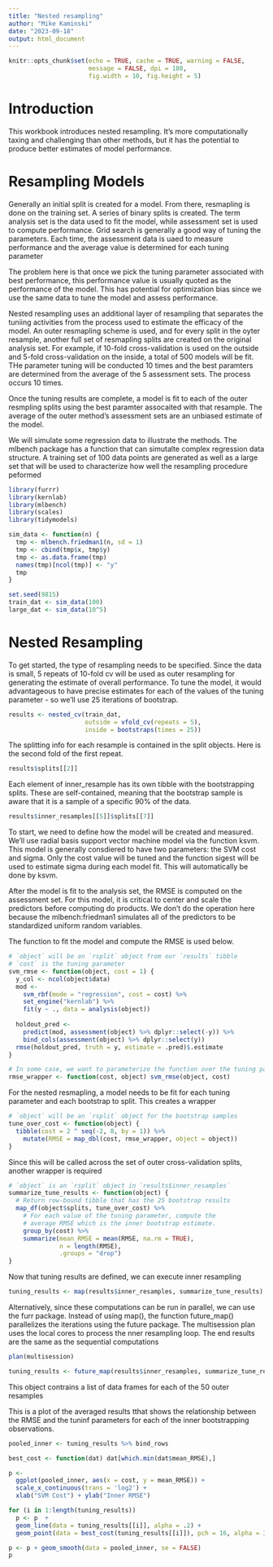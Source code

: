 ```yaml
---
title: "Nested resampling"
author: "Mike Kaminski"
date: "2023-09-18"
output: html_document
---
```

```r
knitr::opts_chunk$set(echo = TRUE, cache = TRUE, warning = FALSE,
                      message = FALSE, dpi = 180,
                      fig.width = 10, fig.height = 5)
```

# Introduction
This workbook introduces nested resampling.  It's more computationally taxing and challenging than other methods, but it has the potential to produce better estimates of model performance.

# Resampling Models
Generally an initial split is created for a model.  From there, resmapling is done on the training set.  A series of binary splits is created.  The term analysis set is the data used to fit the model, while assessment set is used to compute performance. Grid search is generally a good way of tuning the parameters.  Each time, the assessment data is uaed to measure performance and the average value is determined for each tuning parameter

The problem here is that once we pick the tuning parameter associated with best performance, this performance value is usually quoted as the performance of the model.  This has potential for optimization bias since we use the same data to tune the model and assess performance.

Nested resampling uses an additional layer of resampling that separates the tuniing activities from the process used to estimate the efficacy of the model.  An outer resmapling scheme is used, and for every split in the oyter resample, another full set of resmapling splits are created on the original analysis set.  For example, if 10-fold cross-validation is used on the outside and 5-fold cross-validation on the inside, a total of 500 models will be fit. THe parameter tuning will be conducted 10 times and the best paramters are determined from the average of the 5 assessment sets.  The process occurs 10 times.

Once the tuning results are complete, a model is fit to each of the outer resmpling splits using the best paramter assocaited with that resample.  The average of the outer method's assessment sets are an unbiased estimate of the model.

We will simulate some regression data to illustrate the methods.  The mlbench package has a function that can simutalte complex regression data structure.  A training set of 100 data points are generated as well as a large set that will be used to characterize how well the resampling procedure peformed

```r
library(furrr)
library(kernlab)
library(mlbench)
library(scales)
library(tidymodels)
```


```r
sim_data <- function(n) {
  tmp <- mlbench.friedman1(n, sd = 1)
  tmp <- cbind(tmp$x, tmp$y)
  tmp <- as.data.frame(tmp)
  names(tmp)[ncol(tmp)] <- "y"
  tmp
}

set.seed(9815)
train_dat <- sim_data(100)
large_dat <- sim_data(10^5)

```

# Nested Resampling
To get started, the type of resampling needs to be specified.  Since the data is small, 5 repeats of 10-fold cv will be used as outer resampling for generating the estimate of overall performance.  To tune the model, it would advantageous to have precise estimates for each of the values of the tuning parameter - so we'll use 25 iterations of bootstrap.
```r
results <- nested_cv(train_dat,
                     outside = vfold_cv(repeats = 5),
                     inside = bootstraps(times = 25))
```

The splitting info for each resample is contained in the split objects.  Here is the second fold of the first repeat.
```r
results$splits[[2]]
```

Each element of inner_resample has its own tibble with the bootstrapping splits.  These are self-contained, meaning that the bootstrap sample is aware that it is a sample of a specific 90% of the data.
```r
results$inner_resamples[[5]]$splits[[7]]
```

To start, we need to define how the model will be created and measured.  We'll use radial basis support vector machine model via the function ksvm.  This model is generally consdiered to have two parameters: the SVM cost and sigma.  Only the cost value will be tuned and the function sigest will be used to estimate sigma during each model fit.  This will automatically be done by ksvm.

After the model is fit to the analysis set, the RMSE is computed on the assessment set.  For this model, it is critical to center and scale the predictors before computing do products.  We don't do the operation here because the mlbench:friedman1 simulates all of the predictors to be standardized uniform random variables.

The function to fit the model and compute the RMSE is used below.
```r
# `object` will be an `rsplit` object from our `results` tibble
# `cost` is the tuning parameter
svm_rmse <- function(object, cost = 1) {
  y_col <- ncol(object$data)
  mod <- 
    svm_rbf(mode = "regression", cost = cost) %>% 
    set_engine("kernlab") %>% 
    fit(y ~ ., data = analysis(object))
  
  holdout_pred <- 
    predict(mod, assessment(object) %>% dplyr::select(-y)) %>% 
    bind_cols(assessment(object) %>% dplyr::select(y))
  rmse(holdout_pred, truth = y, estimate = .pred)$.estimate
}

# In some case, we want to parameterize the function over the tuning parameter:
rmse_wrapper <- function(cost, object) svm_rmse(object, cost)
```

For the nested resmapling, a model needs to be fit for each tuning parameter and each bootstrap to split.  This creates a wrapper
```r
# `object` will be an `rsplit` object for the bootstrap samples
tune_over_cost <- function(object) {
  tibble(cost = 2 ^ seq(-2, 8, by = 1)) %>% 
    mutate(RMSE = map_dbl(cost, rmse_wrapper, object = object))
}
```

Since this will be called across the set of outer cross-validation splits, another wrapper is required
```r
# `object` is an `rsplit` object in `results$inner_resamples` 
summarize_tune_results <- function(object) {
  # Return row-bound tibble that has the 25 bootstrap results
  map_df(object$splits, tune_over_cost) %>%
    # For each value of the tuning parameter, compute the 
    # average RMSE which is the inner bootstrap estimate. 
    group_by(cost) %>%
    summarize(mean_RMSE = mean(RMSE, na.rm = TRUE),
              n = length(RMSE),
              .groups = "drop")
}
```

Now that tuning results are defined, we can execute inner resampling
```r
tuning_results <- map(results$inner_resamples, summarize_tune_results) 
```

Alternatively, since these computations can be run in parallel, we can use the furr package.  Instead of using map(), the function future_map() parallelizes the iterations using the future package.  The multisession plan uses the local cores to process the nner resampling loop.  The end results are the same as the sequential computations

```r
plan(multisession)

tuning_results <- future_map(results$inner_resamples, summarize_tune_results) 
```
This object contrains a list of data frames for each of the 50 outer resamples

This is a plot of the averaged results tthat shows the relationship between the RMSE and the tuninf parameters for each of the inner bootstrapping observations.
```r
pooled_inner <- tuning_results %>% bind_rows

best_cost <- function(dat) dat[which.min(dat$mean_RMSE),]

p <- 
  ggplot(pooled_inner, aes(x = cost, y = mean_RMSE)) + 
  scale_x_continuous(trans = 'log2') +
  xlab("SVM Cost") + ylab("Inner RMSE")

for (i in 1:length(tuning_results))
  p <- p  +
  geom_line(data = tuning_results[[i]], alpha = .2) +
  geom_point(data = best_cost(tuning_results[[i]]), pch = 16, alpha = 3/4)

p <- p + geom_smooth(data = pooled_inner, se = FALSE)
p
```

